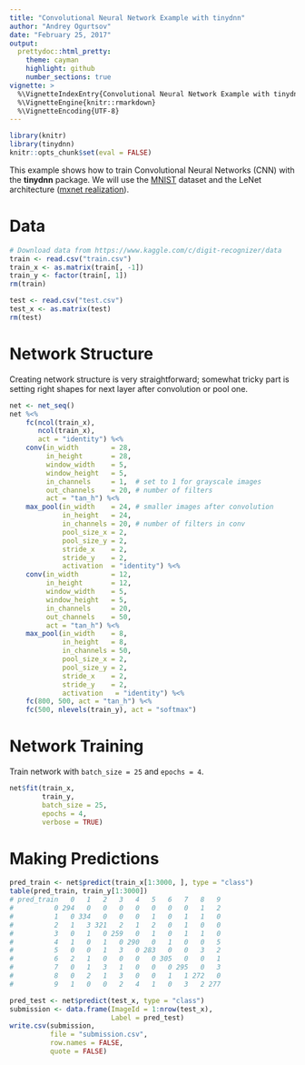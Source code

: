 ```yaml
---
title: "Convolutional Neural Network Example with tinydnn"
author: "Andrey Ogurtsov"
date: "February 25, 2017"
output:
  prettydoc::html_pretty:
    theme: cayman
    highlight: github
    number_sections: true
vignette: >
  %\VignetteIndexEntry{Convolutional Neural Network Example with tinydnn}
  %\VignetteEngine{knitr::rmarkdown}
  %\VignetteEncoding{UTF-8}
---
```


```r
library(knitr)
library(tinydnn)
knitr::opts_chunk$set(eval = FALSE)
```

This example shows how to train Convolutional Neural Networks (CNN) with
the **tinydnn** package. We will use the [MNIST](http://yann.lecun.com/exdb/mnist/)
dataset and the LeNet architecture
([mxnet realization](http://mxnet.io/tutorials/r/mnistCompetition.html)).

# Data

```r
# Download data from https://www.kaggle.com/c/digit-recognizer/data
train <- read.csv("train.csv")
train_x <- as.matrix(train[, -1])
train_y <- factor(train[, 1])
rm(train)

test <- read.csv("test.csv")
test_x <- as.matrix(test)
rm(test)
```

# Network Structure

Creating network structure is very straightforward; somewhat tricky part is setting right shapes for next layer after convolution or pool one.

```r
net <- net_seq()
net %<%
    fc(ncol(train_x), 
       ncol(train_x), 
       act = "identity") %<%
    conv(in_width        = 28,  
         in_height       = 28, 
         window_width    = 5, 
         window_height   = 5, 
         in_channels     = 1,  # set to 1 for grayscale images
         out_channels    = 20, # number of filters
         act = "tan_h") %<%
    max_pool(in_width    = 24, # smaller images after convolution
             in_height   = 24,
             in_channels = 20, # number of filters in conv
             pool_size_x = 2,
             pool_size_y = 2,
             stride_x    = 2, 
             stride_y    = 2,
             activation  = "identity") %<%
    conv(in_width        = 12, 
         in_height       = 12, 
         window_width    = 5, 
         window_height   = 5, 
         in_channels     = 20,
         out_channels    = 50,
         act = "tan_h") %<%
    max_pool(in_width    = 8, 
             in_height   = 8,
             in_channels = 50,
             pool_size_x = 2,
             pool_size_y = 2,
             stride_x    = 2, 
             stride_y    = 2,
             activation   = "identity") %<%
    fc(800, 500, act = "tan_h") %<%
    fc(500, nlevels(train_y), act = "softmax")
```

# Network Training

Train network with `batch_size = 25` and `epochs = 4`.

```r
net$fit(train_x, 
        train_y, 
        batch_size = 25, 
        epochs = 4, 
        verbose = TRUE)
```

# Making Predictions

```r
pred_train <- net$predict(train_x[1:3000, ], type = "class")
table(pred_train, train_y[1:3000])
# pred_train   0   1   2   3   4   5   6   7   8   9
#          0 294   0   0   0   0   0   0   0   1   2
#          1   0 334   0   0   0   1   0   1   1   0
#          2   1   3 321   2   1   2   0   1   0   0
#          3   0   1   0 259   0   1   0   1   1   0
#          4   1   0   1   0 290   0   1   0   0   5
#          5   0   0   1   3   0 283   0   0   3   2
#          6   2   1   0   0   0   0 305   0   0   1
#          7   0   1   3   1   0   0   0 295   0   3
#          8   0   2   1   3   0   0   1   1 272   0
#          9   1   0   0   2   4   1   0   3   2 277

pred_test <- net$predict(test_x, type = "class")
submission <- data.frame(ImageId = 1:nrow(test_x), 
                         Label = pred_test)
write.csv(submission, 
          file = "submission.csv", 
          row.names = FALSE,  
          quote = FALSE)
```

